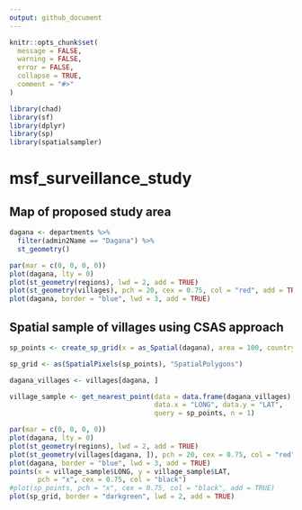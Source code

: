 ```yaml
---
output: github_document
---
```


<!-- README.md is generated from README.Rmd. Please edit that file -->

```r
knitr::opts_chunk$set(
  message = FALSE,
  warning = FALSE,
  error = FALSE,
  collapse = TRUE,
  comment = "#>"
)

library(chad)
library(sf)
library(dplyr)
library(sp)
library(spatialsampler)
```

# msf_surveillance_study

<!-- badges: start -->
<!-- badges: end -->

## Map of proposed study area

```r
dagana <- departments %>%
  filter(admin2Name == "Dagana") %>%
  st_geometry()

par(mar = c(0, 0, 0, 0))
plot(dagana, lty = 0)
plot(st_geometry(regions), lwd = 2, add = TRUE)
plot(st_geometry(villages), pch = 20, cex = 0.75, col = "red", add = TRUE)
plot(dagana, border = "blue", lwd = 3, add = TRUE)
```

## Spatial sample of villages using CSAS approach

```r
sp_points <- create_sp_grid(x = as_Spatial(dagana), area = 100, country = "Chad", type = "csas")

sp_grid <- as(SpatialPixels(sp_points), "SpatialPolygons")

dagana_villages <- villages[dagana, ]

village_sample <- get_nearest_point(data = data.frame(dagana_villages),
                                    data.x = "LONG", data.y = "LAT",
                                    query = sp_points, n = 1)

par(mar = c(0, 0, 0, 0))
plot(dagana, lty = 0)
plot(st_geometry(regions), lwd = 2, add = TRUE)
plot(st_geometry(villages[dagana, ]), pch = 20, cex = 0.75, col = "red", add = TRUE)
plot(dagana, border = "blue", lwd = 3, add = TRUE)
points(x = village_sample$LONG, y = village_sample$LAT, 
       pch = "x", cex = 0.75, col = "black")
#plot(sp_points, pch = "x", cex = 0.75, col = "black", add = TRUE)
plot(sp_grid, border = "darkgreen", lwd = 2, add = TRUE)
```

